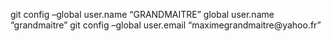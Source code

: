 git config --global user.name "GRANDMAITRE"
global user.name "grandmaitre"
git config --global user.email "maximegrandmaitre@yahoo.fr"
